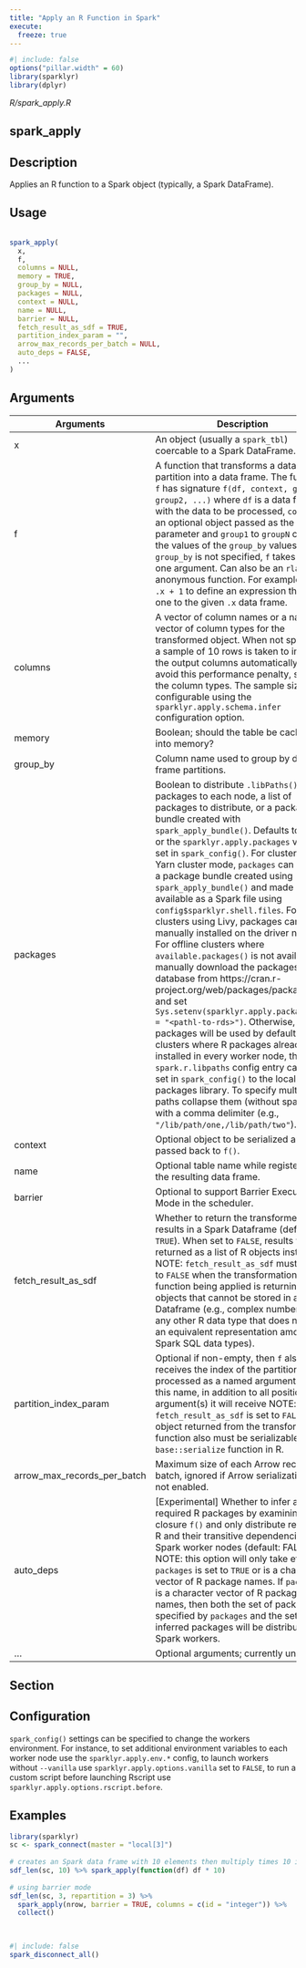 ```yaml
---
title: "Apply an R Function in Spark"
execute:
  freeze: true
---
```


```r
#| include: false
options("pillar.width" = 60)
library(sparklyr) 
library(dplyr)
```

*R/spark_apply.R*

## spark_apply

## Description
 Applies an R function to a Spark object (typically, a Spark DataFrame). 


## Usage
```r
 
spark_apply( 
  x, 
  f, 
  columns = NULL, 
  memory = TRUE, 
  group_by = NULL, 
  packages = NULL, 
  context = NULL, 
  name = NULL, 
  barrier = NULL, 
  fetch_result_as_sdf = TRUE, 
  partition_index_param = "", 
  arrow_max_records_per_batch = NULL, 
  auto_deps = FALSE, 
  ... 
) 
```

## Arguments
|Arguments|Description|
|---|---|
| x | An object (usually a `spark_tbl`) coercable to a Spark DataFrame. |
| f | A function that transforms a data frame partition into a data frame.   The function `f` has signature `f(df, context, group1, group2, ...)` where   `df` is a data frame with the data to be processed, `context`   is an optional object passed as the `context` parameter and `group1` to   `groupN` contain the values of the `group_by` values. When   `group_by` is not specified, `f` takes only one argument.    Can also be an `rlang` anonymous function. For example, as `~ .x + 1`   to define an expression that adds one to the given `.x` data frame. |
| columns | A vector of column names or a named vector of column types for the transformed object. When not specified, a sample of 10 rows is taken to infer out the output columns automatically, to avoid this performance penalty, specify the column types. The sample size is configurable using the `sparklyr.apply.schema.infer` configuration option. |
| memory | Boolean; should the table be cached into memory? |
| group_by | Column name used to group by data frame partitions. |
| packages | Boolean to distribute `.libPaths()` packages to each node,   a list of packages to distribute, or a package bundle created with   `spark_apply_bundle()`.    Defaults to `TRUE` or the `sparklyr.apply.packages` value set in   `spark_config()`.    For clusters using Yarn cluster mode, `packages` can point to a package   bundle created using `spark_apply_bundle()` and made available as a Spark   file using `config$sparklyr.shell.files`. For clusters using Livy, packages   can be manually installed on the driver node.    For offline clusters where `available.packages()` is not available,   manually download the packages database from  https://cran.r-project.org/web/packages/packages.rds and set   `Sys.setenv(sparklyr.apply.packagesdb = "<pathl-to-rds>")`. Otherwise,   all packages will be used by default.    For clusters where R packages already installed in every worker node,   the `spark.r.libpaths` config entry can be set in `spark_config()`   to the local packages library. To specify multiple paths collapse them   (without spaces) with a comma delimiter (e.g., `"/lib/path/one,/lib/path/two"`). |
| context | Optional object to be serialized and passed back to `f()`. |
| name | Optional table name while registering the resulting data frame. |
| barrier | Optional to support Barrier Execution Mode in the scheduler. |
| fetch_result_as_sdf | Whether to return the transformed results in a Spark   Dataframe (defaults to `TRUE`). When set to `FALSE`, results will be   returned as a list of R objects instead.    NOTE: `fetch_result_as_sdf` must be set to `FALSE` when the transformation   function being applied is returning R objects that cannot be stored in a Spark   Dataframe (e.g., complex numbers or any other R data type that does not have an   equivalent representation among Spark SQL data types). |
| partition_index_param | Optional if non-empty, then `f` also receives   the index of the partition being processed as a named argument with this name, in   addition to all positional argument(s) it will receive    NOTE: when `fetch_result_as_sdf` is set to `FALSE`, object returned from the   transformation function also must be serializable by the `base::serialize`   function in R. |
| arrow_max_records_per_batch | Maximum size of each Arrow record batch, ignored if Arrow serialization is not enabled. |
| auto_deps | [Experimental] Whether to infer all required R packages by examining the closure `f()` and only distribute required R and their transitive dependencies to Spark worker nodes (default: FALSE). NOTE: this option will only take effect if `packages` is set to `TRUE` or is a character vector of R package names. If `packages` is a character vector of R package names, then both the set of packages specified by `packages` and the set of inferred packages will be distributed to Spark workers. |
| ... | Optional arguments; currently unused. |


## Section

## Configuration

   `spark_config()` settings can be specified to change the workers environment.  For instance, to set additional environment variables to each worker node use the `sparklyr.apply.env.*` config, to launch workers without `--vanilla` use `sparklyr.apply.options.vanilla` set to `FALSE`, to run a custom script before launching Rscript use `sparklyr.apply.options.rscript.before`. 



## Examples
```r
 
 
library(sparklyr) 
sc <- spark_connect(master = "local[3]") 
 
# creates an Spark data frame with 10 elements then multiply times 10 in R 
sdf_len(sc, 10) %>% spark_apply(function(df) df * 10) 
 
# using barrier mode 
sdf_len(sc, 3, repartition = 3) %>% 
  spark_apply(nrow, barrier = TRUE, columns = c(id = "integer")) %>% 
  collect() 
 
 
```



```r
#| include: false
spark_disconnect_all()
```

